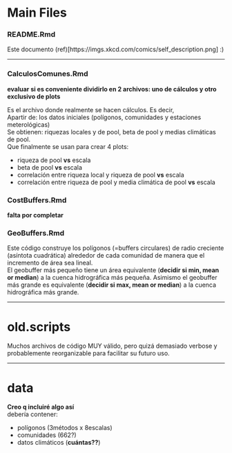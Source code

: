 # Main Files
### README.Rmd
Este documento (ref)[https://imgs.xkcd.com/comics/self_description.png] :)

---

### CalculosComunes.Rmd
**evaluar si es conveniente dividirlo en 2 archivos: uno de cálculos y otro exclusivo de plots**  

Es el archivo donde realmente se hacen cálculos. Es decir,  
Apartir de: los datos iniciales (polígonos, comunidades y estaciones meterológicas)  
Se obtienen: riquezas locales y de pool, beta de pool y medias climáticas de pool.  
Que finalmente se usan para crear 4 plots:

- riqueza de pool **vs** escala
- beta de pool **vs** escala
- correlación entre riqueza local y riqueza de pool **vs** escala
- correlación entre riqueza de pool y media climática de pool **vs** escala



### CostBuffers.Rmd
**falta por completar**

### GeoBuffers.Rmd
Este código construye los polígonos (=buffers circulares) de radio creciente (asíntota cuadrática) alrededor de cada comunidad de manera que el incremento de área sea lineal.  
El geobuffer más pequeño tiene un área equivalente (**decidir si min, mean or median**) a la cuenca hidrográfica más pequeña. Asimismo el geobuffer más grande es equivalente (**decidir si max, mean or median**) a la cuenca hidrográfica más grande.

---

# old.scripts
Muchos archivos de código MUY válido, pero quizá demasiado verbose y probablemente reorganizable para facilitar su futuro uso.

---

# data
**Creo q incluiré algo así**  
debería contener:

- polígonos (3métodos x 8escalas)
- comunidades (662?)
- datos climáticos (**cuántas??**)

